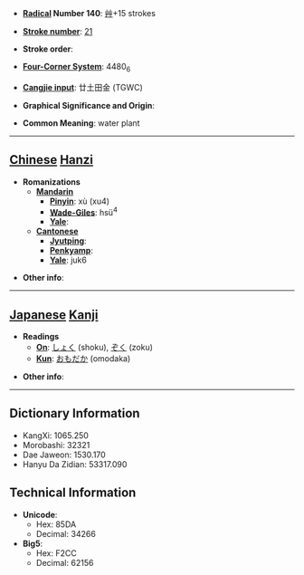 
<!--
Attention: This page is to be ph34red.

Thank you.
Brought to you by Ph34rness.
-->

* '''[[Wiktionary:Chinese radical index| Radical]] Number 140''': [[Wiktionary:Chinese radical index 艸|艸]]+15 strokes

* '''[[Wiktionary:Chinese total strokes index|Stroke number]]''': [[Wiktionary:Chinese total strokes index 21|21]]

* '''Stroke order''': 

* '''[[Wiktionary:Chinese four corner index|Four-Corner System]]''': 4480<sub>6</sub>

* '''[[Wiktionary:Chinese Cangjie index|Cangjie input]]''': 廿土田金 (TGWC)

* '''Graphical Significance and Origin''': 

* '''Common Meaning''': water plant

----

== [[Chinese]] [[Hanzi]] ==

* '''Romanizations'''
** '''[[Mandarin]]'''
*** '''[[Pinyin]]''': xù (xu4)
*** '''[[Wade-Giles]]''': hsü<sup>4</sup>
*** '''[[Yale]]''': 
** '''[[Cantonese]]'''
*** '''[[Jyutping]]''':
*** '''[[Penkyamp]]''': 
*** '''[[Yale]]''': juk6

* '''Other info''': 

----

== [[Japanese]] [[Kanji]] ==

* '''Readings'''
** '''[[On]]''': [[しょく]] (shoku), [[ぞく]] (zoku)
** '''[[Kun]]''': [[おもだか]] (omodaka)

* '''Other info''':  

----

== Dictionary Information ==

* KangXi: 1065.250
* Morobashi: 32321
* Dae Jaweon: 1530.170
* Hanyu Da Zidian: 53317.090

== Technical Information ==

* '''Unicode''':
** Hex: 85DA
** Decimal: 34266
* '''Big5''':
** Hex: F2CC
** Decimal: 62156
